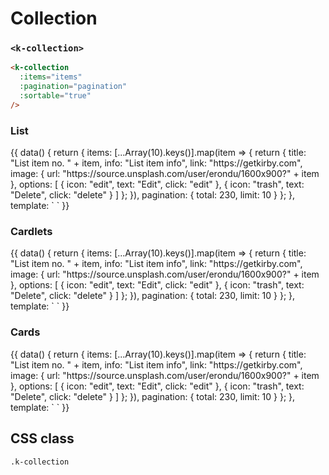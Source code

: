 
<Meta
  title="UI | Data / Collection"
  component={Collection}
  decorators={[Padding]}
/>

# Collection
### `<k-collection>`


```html
<k-collection
  :items="items"
  :pagination="pagination"
  :sortable="true"
/>
```

<Props of={Collection} />

### List
<Preview>
  <Story name="List">
    {{
      data() {
        return {
          items: [...Array(10).keys()].map(item => {
            return {
              title: "List item no. " + item,
              info: "List item info",
              link: "https://getkirby.com",
              image: {
                url: "https://source.unsplash.com/user/erondu/1600x900?" + item
              },
              options: [
                { icon: "edit", text: "Edit", click: "edit" },
                { icon: "trash", text: "Delete", click: "delete" }
              ]
            };
          }),
          pagination: {
            total: 230,
            limit: 10
          }
        };
      },
      template: `
        <k-collection
          :items="items"
          :pagination="pagination"
          :sortable="true"
        />
      `
    }}
  </Story>
</Preview>

### Cardlets
<Preview>
  <Story name="Cardlets">
    {{
      data() {
        return {
          items: [...Array(10).keys()].map(item => {
            return {
              title: "List item no. " + item,
              info: "List item info",
              link: "https://getkirby.com",
              image: {
                url: "https://source.unsplash.com/user/erondu/1600x900?" + item
              },
              options: [
                { icon: "edit", text: "Edit", click: "edit" },
                { icon: "trash", text: "Delete", click: "delete" }
              ]
            };
          }),
          pagination: {
            total: 230,
            limit: 10
          }
        };
      },
      template: `
        <k-collection
          :items="items"
          :pagination="pagination"
          :sortable="true"
          layout="cardlets"
        />
      `
    }}
  </Story>
</Preview>

### Cards
<Preview>
  <Story name="Cards">
    {{
      data() {
        return {
          items: [...Array(10).keys()].map(item => {
            return {
              title: "List item no. " + item,
              info: "List item info",
              link: "https://getkirby.com",
              image: {
                url: "https://source.unsplash.com/user/erondu/1600x900?" + item
              },
              options: [
                { icon: "edit", text: "Edit", click: "edit" },
                { icon: "trash", text: "Delete", click: "delete" }
              ]
            };
          }),
          pagination: {
            total: 230,
            limit: 10
          }
        };
      },
      template: `
        <k-collection
          :items="items"
          :pagination="pagination"
          :sortable="true"
          layout="cards"
        />
      `
    }}
  </Story>
</Preview>


## CSS class

`.k-collection`

